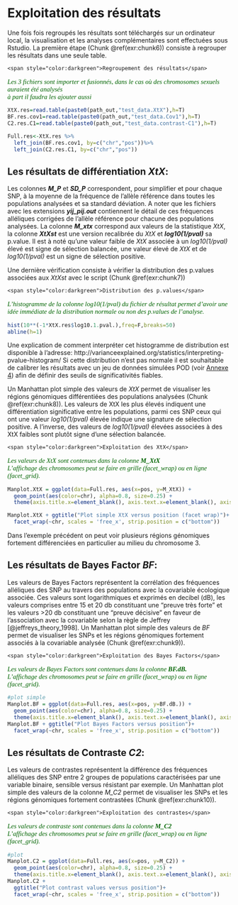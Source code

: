 # Exploitation des résultats {-}

Une fois fois regroupés les résultats sont téléchargés sur un ordinateur local, la visualisation et les analyses complémentaires sont effectuées sous Rstudio.
La première étape (Chunk \@ref(exr:chunk6)) consiste à regrouper les résultats dans une seule table.

```{exercise, chunk6}
<span style="color:darkgreen">Regroupement des résultats</span>
```
<p style="font-family: calibri; font-size:11pt; font-style:italic; color:darkgreen">
Les 3 fichiers sont importer et fusionnés, dans le cas où des chromosomes sexuels auraient été analysés<br>
à part il faudra les ajouter aussi<br>
</p>
```{r regroupement, class.source='bg-chunk', class.output='bg-output'}
XtX.res=read.table(paste0(path_out,"test_data.XtX"),h=T)
BF.res.cov1=read.table(paste0(path_out,"test_data.Cov1"),h=T)
C2.res.C1=read.table(paste0(path_out,"test_data.contrast-C1"),h=T)

Full.res<-XtX.res %>%
  left_join(BF.res.cov1, by=c("chr","pos"))%>%
  left_join(C2.res.C1, by=c("chr","pos"))

```

## Les résultats de différentiation _XtX_: {-}
Les colonnes **_M_P_** et **_SD_P_** correspondent, pour simplifier et pour chaque SNP, à la moyenne de la fréquence de l'allèle référence dans toutes les populations analysées et sa standard déviation. A noter que les fichiers avec les extensions **_yij_pij.out_** contiennent le détail de ces fréquences alléliques corrigées de l'allèle référence pour chacune des populations analysées.
La colonne **_M_xtx_** correspond aux valeurs de la statistique _XtX_, la colonne **_XtXst_** est une version recalibrée du _XtX_ et **_log10(1/pval)_** sa p.value.
Il est à noté qu'une valeur faible de _XtX_ associée à un _log10(1/pval)_ élevé est signe de sélection balancée, une valeur élevé de _XtX_ et de _log10(1/pval)_ est un signe de sélection positive.

Une dernière vérification consiste à vérifier la distribution des p.values associées aux _XtXst_ avec le script (Chunk \@ref(exr:chunk7))

```{exercise, chunk7}
<span style="color:darkgreen">Distribution des p.values</span>
```
<p style="font-family: calibri; font-size:11pt; font-style:italic; color:darkgreen">
L'histogramme de la colonne _log10(1/pval)_ du fichier de résultat permet d'avoir une idée immédiate de la distribution normale ou non des p.values de l'analyse.<br>
</p>
```{r Distribution-XtX, class.source='bg-chunk', class.output='bg-output'}
hist(10**(-1*XtX.res$log10.1.pval.),freq=F,breaks=50)
abline(h=1)
```
Une explication de comment interpréter cet histogramme de distribution est disponible à l'adresse:
http://varianceexplained.org/statistics/interpreting-pvalue-histogram/
Si cette distribution n’est pas normale il est souhaitable de calibrer les  résultats avec un jeu de données simulées POD (voir [Annexe 4](#An4)) afin de définir des seuils de significativités fiables.

Un Manhattan plot simple des valeurs de _XtX_ permet de visualiser les régions génomiques différentiées des populations analysées (Chunk \@ref(exr:chunk8)).
Les valeurs de XtX les plus élevés indiquent une différentiation significative entre les populations, parmi ces SNP ceux qui ont une valeur _log10(1/pval)_ élevée indique une signature de sélection positive. A l'inverse, des valeurs de _log10(1/pval)_ élevées associées à des XtX faibles sont plutôt signe d'une sélection balancée.

```{exercise, chunk8}
<span style="color:darkgreen">Exploitation des XtX</span>
```
<p style="font-family: calibri; font-size:11pt; font-style:italic; color:darkgreen">
Les valeurs de _XtX_ sont contenues dans la colonne **_M_XtX_**<br>
L'affichage des chromosomes peut se faire en grille (facet_wrap) ou en ligne (facet_grid).<br>
</p>
```{r plot_XtX, class.source='bg-chunk', class.output='bg-output'}
Manplot.XtX = ggplot(data=Full.res, aes(x=pos, y=M_XtX)) +
  geom_point(aes(color=chr), alpha=0.8, size=0.25) +
  theme(axis.title.x=element_blank(), axis.text.x=element_blank(), axis.ticks.x=element_blank())

Manplot.XtX + ggtitle("Plot simple XtX versus position (facet wrap)")+
  facet_wrap(~chr, scales = 'free_x', strip.position = c("bottom"))
```

Dans l'exemple précédent on peut voir plusieurs régions génomiques fortement différenciées en particulier au milieu du chromosome 3.

## Les résultats de Bayes Factor _BF_: {-}

Les valeurs de Bayes Factors représentent la corrélation des fréquences alléliques des SNP au travers des populations avec la covariable écologique associée.
Ces valeurs sont logarithmiques et exprimés en decibel (dB), les valeurs comprises entre 15 et 20 db constituant une "preuve très forte" et les valeurs >20 db constituant une "preuve décisive" en faveur de l'association avec la covariable selon la règle de Jeffrey [@jeffreys_theory_1998].
Un Manhattan plot simple des valeurs de _BF_ permet de visualiser les SNPs et les régions génomiques fortement associés à la covariable analysée (Chunk \@ref(exr:chunk9)).

```{exercise, chunk9}
<span style="color:darkgreen">Exploitation des Bayes Factors</span>
```
<p style="font-family: calibri; font-size:11pt; font-style:italic; color:darkgreen">
Les valeurs de Bayes Factors sont contenues dans la colonne **_BF.dB._**<br>
L'affichage des chromosomes peut se faire en grille (facet_wrap) ou en ligne (facet_grid).<br>
</p>
```{r plot_BF, class.source='bg-chunk', class.output='bg-output'}
#plot simple
Manplot.BF = ggplot(data=Full.res, aes(x=pos, y=BF.dB.)) +
  geom_point(aes(color=chr), alpha=0.8, size=0.25) +
  theme(axis.title.x=element_blank(), axis.text.x=element_blank(), axis.ticks.x=element_blank())
Manplot.BF + ggtitle("Plot Bayes Factors versus position")+
  facet_wrap(~chr, scales = 'free_x', strip.position = c("bottom"))
```

## Les résultats de Contraste _C2_: {-}

Les valeurs de contrastes représentent la différence des fréquences alléliques des SNP entre 2 groupes de populations caractérisées par une variable binaire, sensible versus résistant par exemple.
Un Manhattan plot simple des valeurs de la colonne _M_C2_ permet de visualiser les SNPs et les régions génomiques fortement contrastées (Chunk \@ref(exr:chunk10)).

```{exercise, chunk10}
<span style="color:darkgreen">Exploitation des contrastes</span>
```
<p style="font-family: calibri; font-size:11pt; font-style:italic; color:darkgreen">
Les valeurs de contraste sont contenues dans la colonne **_M_C2_**<br>
L'affichage des chromosomes peut se faire en grille (facet_wrap) ou en ligne (facet_grid).<br>
</p>
```{r plot_C2, class.source='bg-chunk', class.output='bg-output'}
#plot
Manplot.C2 = ggplot(data=Full.res, aes(x=pos, y=M_C2)) +
  geom_point(aes(color=chr), alpha=0.8, size=0.25) +
  theme(axis.title.x=element_blank(), axis.text.x=element_blank(), axis.ticks.x=element_blank())
Manplot.C2 +
  ggtitle("Plot contrast values versus position")+
  facet_wrap(~chr, scales = 'free_x', strip.position = c("bottom"))
```



